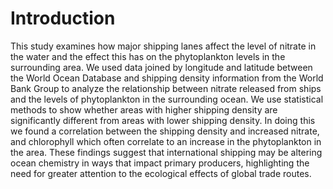 # Introduction

This study examines how major shipping lanes affect the level of nitrate in the water and the effect this has on the phytoplankton levels in the surrounding area. We used data joined by longitude and latitude between the World Ocean Database and shipping density information from the World Bank Group to analyze the relationship between nitrate released from ships and the levels of phytoplankton in the surrounding ocean. We use statistical methods to show whether areas with higher shipping density are significantly different from areas with lower shipping density. In doing this we found a correlation between the shipping density and increased nitrate, and chlorophyll which often correlate to an increase in the phytoplankton in the area. These findings suggest that international shipping may be altering ocean chemistry in ways that impact primary producers, highlighting the need for greater attention to the ecological effects of global trade routes.
